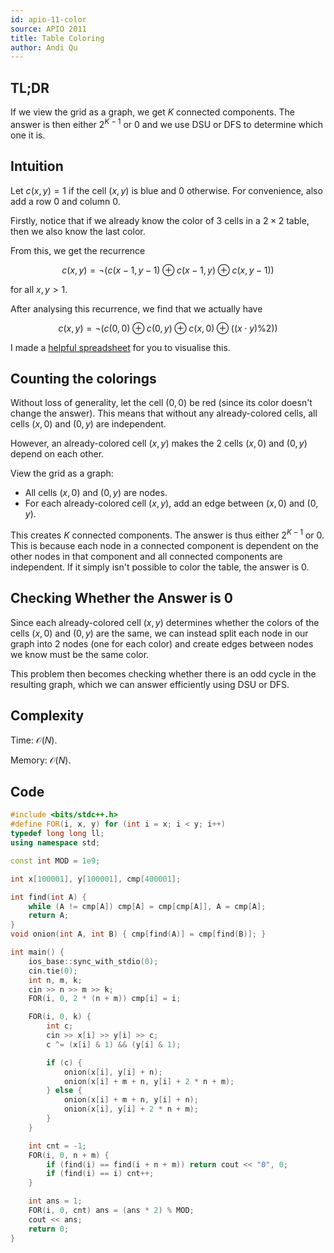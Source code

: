 ```yaml
---
id: apio-11-color
source: APIO 2011
title: Table Coloring
author: Andi Qu
---
```


## TL;DR

If we view the grid as a graph, we get $K$ connected components. The answer is then either $2^{K - 1}$ or $0$ and we use DSU or DFS to determine which one it is.

## Intuition

Let $c(x, y) = 1$ if the cell $(x, y)$ is blue and $0$ otherwise. For convenience, also add a row 0 and column 0.

Firstly, notice that if we already know the color of 3 cells in a $2 \times 2$ table, then we also know the last color.

From this, we get the recurrence

$$
c(x, y) = \lnot (c(x - 1, y - 1) \oplus c(x - 1, y) \oplus c(x, y - 1))
$$

for all $x, y > 1$.

After analysing this recurrence, we find that we actually have

$$
c(x, y) = \lnot (c(0, 0) \oplus c(0, y) \oplus c(x, 0) \oplus ((x \cdot y) \% 2))
$$

I made a [helpful spreadsheet](https://docs.google.com/spreadsheets/d/1cSNyb3wBq39R2FsSD-kuPpfBsLXCVxSXKsqllo2sUs0/edit?usp=sharing) for you to visualise this.

## Counting the colorings

Without loss of generality, let the cell $(0, 0)$ be red (since its color doesn't change the answer). This means that without any already-colored cells, all cells $(x, 0)$ and $(0, y)$ are independent.

However, an already-colored cell $(x, y)$ makes the 2 cells $(x, 0)$ and $(0, y)$ depend on each other.

View the grid as a graph:

- All cells $(x, 0)$ and $(0, y)$ are nodes.
- For each already-colored cell $(x, y)$, add an edge between $(x, 0)$ and $(0, y)$.

This creates $K$ connected components. The answer is thus either $2^{K - 1}$ or $0$. This is because each node in a connected component is dependent on the other nodes in that component and all connected components are independent. If it simply isn't possible to color the table, the answer is $0$.

## Checking Whether the Answer is $0$

Since each already-colored cell $(x, y)$ determines whether the colors of the cells $(x, 0)$ and $(0, y)$ are the same, we can instead split each node in our graph into 2 nodes (one for each color) and create edges between nodes we know must be the same color.

This problem then becomes checking whether there is an odd cycle in the resulting graph, which we can answer efficiently using DSU or DFS.

## Complexity

Time: $\mathcal{O}(N)$.

Memory: $\mathcal{O}(N)$.

## Code

```cpp
#include <bits/stdc++.h>
#define FOR(i, x, y) for (int i = x; i < y; i++)
typedef long long ll;
using namespace std;

const int MOD = 1e9;

int x[100001], y[100001], cmp[400001];

int find(int A) {
    while (A != cmp[A]) cmp[A] = cmp[cmp[A]], A = cmp[A];
    return A;
}
void onion(int A, int B) { cmp[find(A)] = cmp[find(B)]; }

int main() {
    ios_base::sync_with_stdio(0);
    cin.tie(0);
    int n, m, k;
    cin >> n >> m >> k;
    FOR(i, 0, 2 * (n + m)) cmp[i] = i;

    FOR(i, 0, k) {
        int c;
        cin >> x[i] >> y[i] >> c;
        c ^= (x[i] & 1) && (y[i] & 1);

        if (c) {
            onion(x[i], y[i] + n);
            onion(x[i] + m + n, y[i] + 2 * n + m);
        } else {
            onion(x[i] + m + n, y[i] + n);
            onion(x[i], y[i] + 2 * n + m);
        }
    }

    int cnt = -1;
    FOR(i, 0, n + m) {
        if (find(i) == find(i + n + m)) return cout << "0", 0;
        if (find(i) == i) cnt++;
    }

    int ans = 1;
    FOR(i, 0, cnt) ans = (ans * 2) % MOD;
    cout << ans;
    return 0;
}
```
